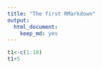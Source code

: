 ```yaml
---
title: "The first RMarkdown"
output: 
  html_document: 
    keep_md: yes
---
```


```r
t1<-c(1:10)
t1+5
```


